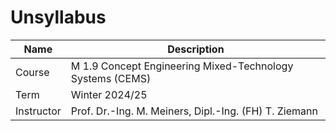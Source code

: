# Unsyllabus {.unnumbered}

| Name       | Description                                               |
|------------|-----------------------------------------------------------|
| Course     | M 1.9 Concept Engineering Mixed-Technology Systems (CEMS) |
| Term       | Winter 2024/25                                            |
| Instructor | Prof. Dr.-Ing. M. Meiners, Dipl.-Ing. (FH) T. Ziemann     |


